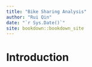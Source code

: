 ```yaml
--- 
title: "Bike Sharing Analysis"
author: "Rui Qin"
date: "`r Sys.Date()`"
site: bookdown::bookdown_site
---
```


# Introduction

